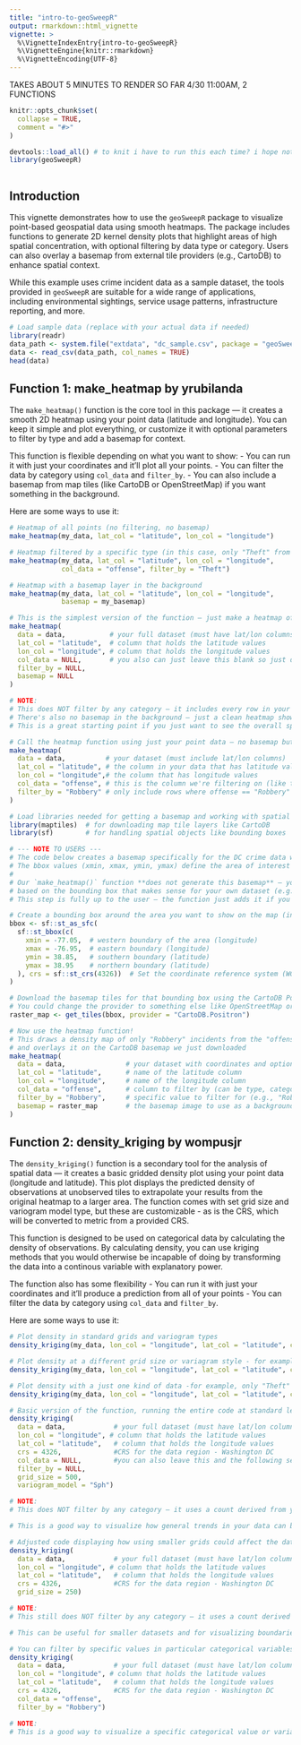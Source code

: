 ```yaml
---
title: "intro-to-geoSweepR"
output: rmarkdown::html_vignette
vignette: >
  %\VignetteIndexEntry{intro-to-geoSweepR}
  %\VignetteEngine{knitr::rmarkdown}
  %\VignetteEncoding{UTF-8}
---
```


TAKES ABOUT 5 MINUTES TO RENDER SO FAR 4/30 11:00AM, 2 FUNCTIONS

```r
knitr::opts_chunk$set(
  collapse = TRUE,
  comment = "#>"
)
```

```r
devtools::load_all() # to knit i have to run this each time? i hope not messing up
library(geoSweepR)
```

```r
```

## Introduction

This vignette demonstrates how to use the `geoSweepR` package to visualize point-based geospatial data using smooth heatmaps. The package includes functions to generate 2D kernel density plots that highlight areas of high spatial concentration, with optional filtering by data type or category. Users can also overlay a basemap from external tile providers (e.g., CartoDB) to enhance spatial context.

While this example uses crime incident data as a sample dataset, the tools provided in `geoSweepR` are suitable for a wide range of applications, including environmental sightings, service usage patterns, infrastructure reporting, and more.

```r
# Load sample data (replace with your actual data if needed)
library(readr)
data_path <- system.file("extdata", "dc_sample.csv", package = "geoSweepR") #YOU NEED TO USE THE DUMMY DATA IN THE EXTDATA FOLDER! THIS IS CRISTINAS CLEAN DATA
data <- read_csv(data_path, col_names = TRUE)
head(data)
```

## Function 1: make_heatmap by yrubilanda

The `make_heatmap()` function is the core tool in this package — it creates a smooth 2D heatmap using your point data (latitude and longitude). You can keep it simple and plot everything, or customize it with optional parameters to filter by type and add a basemap for context.

This function is flexible depending on what you want to show: - You can run it with just your coordinates and it’ll plot all your points. - You can filter the data by category using `col_data` and `filter_by`. - You can also include a basemap from map tiles (like CartoDB or OpenStreetMap) if you want something in the background.

Here are some ways to use it:

``` r
# Heatmap of all points (no filtering, no basemap)
make_heatmap(my_data, lat_col = "latitude", lon_col = "longitude")

# Heatmap filtered by a specific type (in this case, only "Theft" from the offense column)
make_heatmap(my_data, lat_col = "latitude", lon_col = "longitude",
             col_data = "offense", filter_by = "Theft")

# Heatmap with a basemap layer in the background
make_heatmap(my_data, lat_col = "latitude", lon_col = "longitude",
             basemap = my_basemap)
```

```r
# This is the simplest version of the function — just make a heatmap of ALL your points
make_heatmap(
  data = data,           # your full dataset (must have lat/lon columns)
  lat_col = "latitude",  # column that holds the latitude values
  lon_col = "longitude", # column that holds the longitude values
  col_data = NULL,       # you also can just leave this blank so just do not write in
  filter_by = NULL,
  basemap = NULL
)

# NOTE:
# This does NOT filter by any category — it includes every row in your dataset.
# There's also no basemap in the background — just a clean heatmap showing areas with more data points.
# This is a great starting point if you just want to see the overall spatial density of your data.

```

```r
# Call the heatmap function using just your point data — no basemap but you can filter by type within your column
make_heatmap(
  data = data,          # your dataset (must include lat/lon columns)
  lat_col = "latitude", # the column in your data that has latitude values
  lon_col = "longitude",# the column that has longitude values
  col_data = "offense", # this is the column we're filtering on (like type or category of data)
  filter_by = "Robbery" # only include rows where offense == "Robbery"
)
```

```r
# Load libraries needed for getting a basemap and working with spatial data
library(maptiles)  # for downloading map tile layers like CartoDB
library(sf)        # for handling spatial objects like bounding boxes

# --- NOTE TO USERS ---
# The code below creates a basemap specifically for the DC crime data we're using in this example.
# The bbox values (xmin, xmax, ymin, ymax) define the area of interest in Washington, D.C.
# 
# Our `make_heatmap()` function **does not generate this basemap** — you’ll need to set this up yourself
# based on the bounding box that makes sense for your own dataset (e.g., different city or region).
# This step is fully up to the user — the function just adds it if you provide one.

# Create a bounding box around the area you want to show on the map (in this case, part of D.C.)
bbox <- sf::st_as_sfc(
  sf::st_bbox(c(
    xmin = -77.05,  # western boundary of the area (longitude)
    xmax = -76.95,  # eastern boundary (longitude)
    ymin = 38.85,   # southern boundary (latitude)
    ymax = 38.95    # northern boundary (latitude)
  ), crs = sf::st_crs(4326))  # Set the coordinate reference system (WGS84)
)

# Download the basemap tiles for that bounding box using the CartoDB Positron provider
# You could change the provider to something else like OpenStreetMap or Stamen if you want a different style
raster_map <- get_tiles(bbox, provider = "CartoDB.Positron")

# Now use the heatmap function!
# This draws a density map of only "Robbery" incidents from the "offense" column,
# and overlays it on the CartoDB basemap we just downloaded
make_heatmap(
  data = data,               # your dataset with coordinates and optional filter column
  lat_col = "latitude",      # name of the latitude column
  lon_col = "longitude",     # name of the longitude column
  col_data = "offense",      # column to filter by (can be type, category, etc.)
  filter_by = "Robbery",     # specific value to filter for (e.g., "Robbery")
  basemap = raster_map       # the basemap image to use as a background (optional)
)

```

## Function 2: density_kriging by wompusjr

The `density_kriging()` function is a secondary tool for the analysis of spatial data — it creates a basic gridded density plot using your point data (longitude and latitude). This plot displays the predicted density of observations at unobserved tiles to extrapolate your results from the original heatmap to a larger area. The function comes with set grid size and variogram model type, but these are customizable - as is the CRS, which will be converted to metric from a provided CRS.

This function is designed to be used on categorical data by calculating the density of observations. By calculating density, you can use kriging methods that you would otherwise be incapable of doing by transforming the data into a continous variable with explanatory power.

The function also has some flexibility - You can run it with just your coordinates and it’ll produce a prediction from all of your points - You can filter the data by category using `col_data` and `filter_by`.

Here are some ways to use it:

``` r
# Plot density in standard grids and variogram types
density_kriging(my_data, lon_col = "longitude", lat_col = "latitude", crs = 4326)

# Plot density at a different grid size or variagram style - for example 250 m^2 grid and a gaussian variogram
density_kriging(my_data, lon_col = "longitude", lat_col = "latitude", crs = 4236, grid_size = 250, variogram_model = "Gau")

# Plot density with a just one kind of data -for example, only "Theft"
density_kriging(my_data, lon_col = "longitude", lat_col = "latitude", crs = 4326, col_data = "offense", filter_by = "Theft")
```

```r
# Basic version of the function, running the entire code at standard levels
density_kriging(
  data = data,            # your full dataset (must have lat/lon columns)
  lon_col = "longitude", # column that holds the latitude values
  lat_col = "latitude",   # column that holds the longitude values
  crs = 4326,             #CRS for the data region - Washington DC 
  col_data = NULL,        #you can also leave this and the following sections blank to produce the base result
  filter_by = NULL, 
  grid_size = 500, 
  variogram_model = "Sph")

# NOTE:
# This does NOT filter by any category — it uses a count derived from your entire dataset.

# This is a good way to visualize how general trends in your data can be extrapolated beyond the recorded observation.

```

```r
# Adjusted code displaying how using smaller grids could affect the data
density_kriging(
  data = data,            # your full dataset (must have lat/lon columns)
  lon_col = "longitude", # column that holds the latitude values
  lat_col = "latitude",   # column that holds the longitude values
  crs = 4326,             #CRS for the data region - Washington DC 
  grid_size = 250)

# NOTE:
# This still does NOT filter by any category — it uses a count derived from your entire dataset but uses smaller grid sizes to get more granular with the visualization

# This can be useful for smaller datasets and for visualizing boundaries

```

```r
# You can filter by specific values in particular categorical variables
density_kriging(
  data = data,            # your full dataset (must have lat/lon columns)
  lon_col = "longitude", # column that holds the latitude values
  lat_col = "latitude",   # column that holds the longitude values
  crs = 4326,             #CRS for the data region - Washington DC 
  col_data = "offense",     
  filter_by = "Robbery")

# NOTE:
# This is a good way to visualize a specific categorical value or variable
```
